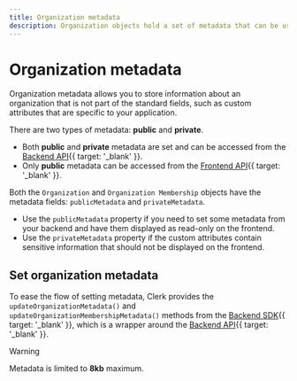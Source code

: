 ```yaml
---
title: Organization metadata
description: Organization objects hold a set of metadata that can be used internally to store arbitrary information.
---
```


# Organization metadata

Organization metadata allows you to store information about an organization that is not part of the standard fields, such as custom attributes that are specific to your application.

There are two types of metadata: **public** and **private**.

- Both **public** and **private** metadata are set and can be accessed from the [Backend API](/docs/reference/backend-api){{ target: '_blank' }}.
- Only **public** metadata can be accessed from the [Frontend API](/docs/reference/frontend-api/){{ target: '_blank' }}.

Both the `Organization` and `Organization Membership` objects have the metadata fields: `publicMetadata` and `privateMetadata`.

- Use the `publicMetadata` property if you need to set some metadata from your backend and have them displayed as read-only on the frontend.
- Use the `privateMetadata` property if the custom attributes contain sensitive information that should not be displayed on the frontend.

## Set organization metadata

To ease the flow of setting metadata, Clerk provides the `updateOrganizationMetadata()` and `updateOrganizationMembershipMetadata()` methods from the [Backend SDK](/docs/reference/backend-api){{ target: '_blank' }}, which is a wrapper around the [Backend API](/docs/reference/backend-api){{ target: '_blank' }}.

> [!WARNING]
> Metadata is limited to **8kb** maximum.
